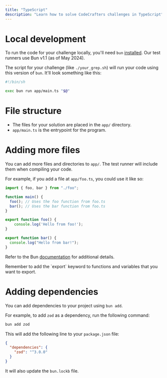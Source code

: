 ```yaml
---
title: "TypeScript"
description: "Learn how to solve CodeCrafters challenges in TypeScript"
---
```


# Local development

To run the code for your challenge locally, you'll need `bun` [installed](https://bun.sh/docs/installation). Our test runners use Bun v1.1 (as of May 2024).

The script for your challenge (like `./your_grep.sh`) will run your code using this version of `bun`. It'll
look something like this:

```sh
#!/bin/sh

exec bun run app/main.ts "$@"
```

# File structure

- The files for your solution are placed in the `app/` directory.
- `app/main.ts` is the entrypoint for the program.

# Adding more files

You can add more files and directories to `app/`. The test runner will include them when compiling your code.

For example, if you add a file at `app/foo.ts`, you could use it like so:

<CodeGroup>

```typescript app/main.ts
import { foo, bar } from "./foo";

function main() {
  foo(); // Uses the foo function from foo.ts
  bar(); // Uses the bar function from foo.ts
}
```

```typescript app/foo.ts
export function foo() {
    console.log('Hello from foo!');
}

export function bar() {
  console.log("Hello from bar!");
}
```

</CodeGroup>

Refer to the Bun [documentation](https://bun.sh/docs/runtime/modules) for additional details.

<Note>
  Remember to add the `export` keyword to functions and variables that you want
  to export.
</Note>

# Adding dependencies

You can add dependencies to your project using `bun add`.

For example, to add `zod` as a dependency, run the following command:

```bash
bun add zod
```

This will add the following line to your `package.json` file:

```json
{
  "dependencies": {
    "zod": "^3.0.0"
  }
}
```

It will also update the `bun.lockb` file.
